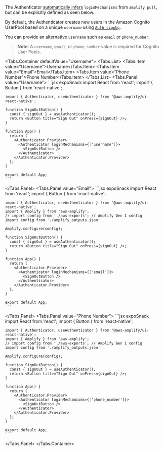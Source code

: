 
<Alert role="none" heading="Zero Configuration">

The Authenticator [automatically infers](/connected-components/authenticator#step-1-configure-backend) `loginMechanisms` from `amplify pull`,
but can be explicitly defined as seen below.

</Alert>

By default, the Authenticator creates new users in the Amazon Cognito UserPool based on a unique `username` using
[`Auth signUp`](https://docs.amplify.aws/javascript/build-a-backend/auth/enable-sign-up/).

You can provide an alternative `username` such as `email` or `phone_number`.

> **Note**: A `username`, `email`, or `phone_number` value is required for Cognito User Pools.

<Tabs.Container defaultValue="Username">
  <Tabs.List>
    <Tabs.Item value="Username">Username</Tabs.Item>
    <Tabs.Item value="Email">Email</Tabs.Item>
    <Tabs.Item value="Phone Number">Phone Number</Tabs.Item>
  </Tabs.List>
  <Tabs.Panel value="Username">
    ```jsx expoSnack
    import React from 'react';
    import { Button } from 'react-native';

    import { Authenticator, useAuthenticator } from '@aws-amplify/ui-react-native';

    function SignOutButton() {
      const { signOut } = useAuthenticator();
      return <Button title="Sign Out" onPress={signOut} />;
    }

    function App() {
      return (
        <Authenticator.Provider>
          <Authenticator loginMechanisms={['username']}>
            <SignOutButton />
          </Authenticator>
        </Authenticator.Provider>
      );
    }

    export default App;
    ```
  </Tabs.Panel>
  <Tabs.Panel value="Email">
    ```jsx expoSnack
    import React from 'react';
    import { Button } from 'react-native';

    import { Authenticator, useAuthenticator } from '@aws-amplify/ui-react-native';
    import { Amplify } from 'aws-amplify';
    // import config from './aws-exports'; // Amplify Gen 1 config
    import config from './amplify_outputs.json'

    Amplify.configure(config);

    function SignOutButton() {
      const { signOut } = useAuthenticator();
      return <Button title="Sign Out" onPress={signOut} />;
    }

    function App() {
      return (
        <Authenticator.Provider>
          <Authenticator loginMechanisms={['email']}>
            <SignOutButton />
          </Authenticator>
        </Authenticator.Provider>
      );
    }

    export default App;
    ```
  </Tabs.Panel>
  <Tabs.Panel value="Phone Number">
    ```jsx expoSnack
    import React from 'react';
    import { Button } from 'react-native';

    import { Authenticator, useAuthenticator } from '@aws-amplify/ui-react-native';
    import { Amplify } from 'aws-amplify';
    // import config from './aws-exports'; // Amplify Gen 1 config
    import config from './amplify_outputs.json'

    Amplify.configure(config);

    function SignOutButton() {
      const { signOut } = useAuthenticator();
      return <Button title="Sign Out" onPress={signOut} />;
    }

    function App() {
      return (
        <Authenticator.Provider>
          <Authenticator loginMechanisms={['phone_number']}>
            <SignOutButton />
          </Authenticator>
        </Authenticator.Provider>
      );
    }

    export default App;
    ```
  </Tabs.Panel>
</Tabs.Container>
